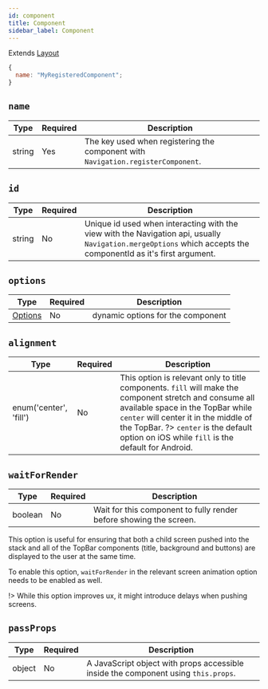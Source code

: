 ```yaml
---
id: component
title: Component
sidebar_label: Component
---
```


Extends [Layout](Layout.md)

```js
{
  name: "MyRegisteredComponent";
}
```

## `name`

| Type   | Required | Description                                                                      |
| ------ | -------- | -------------------------------------------------------------------------------- |
| string | Yes      | The key used when registering the component with `Navigation.registerComponent`. |

## `id`

| Type   | Required | Description                                                                                                                                                    |
| ------ | -------- | -------------------------------------------------------------------------------------------------------------------------------------------------------------- |
| string | No       | Unique id used when interacting with the view with the Navigation api, usually `Navigation.mergeOptions` which accepts the componentId as it's first argument. |

## `options`

| Type                    | Required | Description                       |
| ----------------------- | -------- | --------------------------------- |
| [Options](options-root) | No       | dynamic options for the component |

## `alignment`

| Type                   | Required | Description                                                                                                                                                                                                                                                                         |
| ---------------------- | -------- | ----------------------------------------------------------------------------------------------------------------------------------------------------------------------------------------------------------------------------------------------------------------------------------- |
| enum('center', 'fill') | No       | This option is relevant only to title components. `fill` will make the component stretch and consume all available space in the TopBar while `center` will center it in the middle of the TopBar. ?> `center` is the default option on iOS while `fill` is the default for Android. |

## `waitForRender`

| Type    | Required | Description                                                        |
| ------- | -------- | ------------------------------------------------------------------ |
| boolean | No       | Wait for this component to fully render before showing the screen. |

This option is useful for ensuring that both a child screen pushed into the stack and all of the TopBar components (title, background and buttons) are displayed to the user at the same time.

To enable this option, `waitForRender` in the relevant screen animation option needs to be enabled as well.

!> While this option improves ux, it might introduce delays when pushing screens.

## `passProps`

| Type   | Required | Description                                                                        |
| ------ | -------- | ---------------------------------------------------------------------------------- |
| object | No       | A JavaScript object with props accessible inside the component using `this.props`. |
